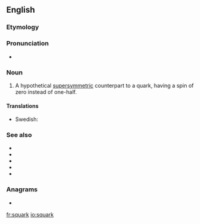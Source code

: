==English==

===Etymology===
{{prefix|s|quark|lang=en}}

===Pronunciation===
* {{IPA|/skwɑːk/|lang=en}}

===Noun===
{{en-noun}}

# {{label|en|particle}} A hypothetical [[supersymmetric]] counterpart to a quark, having a spin of zero instead of one-half.

====Translations====
{{trans-top|hypothetical particle}}
* Swedish: {{t|sv|skvark|c}}
{{trans-mid}}
{{trans-bottom}}

===See also===
* {{l|en|down squark}}
* {{l|en|up squark}}
* {{l|en|strange squark}}
* {{l|en|bottom squark}}
* {{l|en|top squark}}

===Anagrams===
* {{l|en|quarks}}

[[fr:squark]]
[[io:squark]]